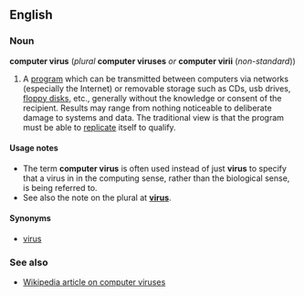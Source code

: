 ==English==
===Noun===
'''computer virus''' (''plural'' '''computer viruses''' ''or'' '''computer virii''' (''non-standard''))

#{{cattag|computing}} A [[program]] which can be transmitted between computers via networks (especially the Internet) or removable storage such as CDs, usb drives, [[floppy disk]]s, etc., generally without the knowledge or consent of the recipient.  Results may range from nothing noticeable to deliberate damage to systems and data.  The traditional view is that the program must be able to [[replicate]] itself to qualify.

====Usage notes====
*The term '''computer virus''' is often used instead of just '''virus''' to specify that a virus in in the computing sense, rather than the biological sense, is being referred to.
*See also the note on the plural at '''[[virus]]'''.

====Synonyms====
*[[virus]]

===See also===
*[[w:computer_virus|Wikipedia article on computer viruses]]
